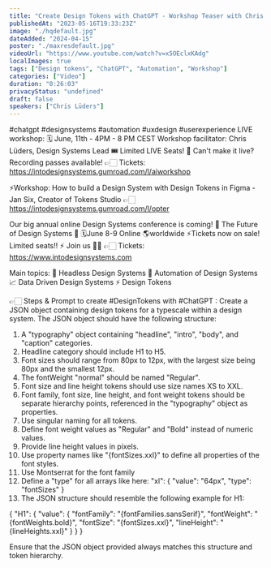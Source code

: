 ```yaml
---
title: "Create Design Tokens with ChatGPT - Workshop Teaser with Chris Lüders"
publishedAt: "2023-05-16T19:33:23Z"
image: "./hqdefault.jpg"
dateAdded: "2024-04-15"
poster: "./maxresdefault.jpg"
videoUrl: "https://www.youtube.com/watch?v=x5OEclxKAdg"
localImages: true
tags: ["Design tokens", "ChatGPT", "Automation", "Workshop"]
categories: ["Video"]
duration: "0:26:03"
privacyStatus: "undefined"
draft: false
speakers: ["Chris Lüders"]
---
```

#chatgpt #designsystems #automation #uxdesign #userexperience 
LIVE workshop: 🗓️ June, 11th - 4PM - 8 PM CEST
Workshop facilitator: Chris Lüders, Design Systems Lead
🎟️ Limited LIVE Seats!
📼 Can't make it live? Recording passes available!
👉🏻 Tickets: https://intodesignsystems.gumroad.com/l/aiworkshop

⚡️Workshop: How to build a Design System with Design Tokens in Figma - Jan Six, Creator of Tokens Studio
👉🏻 https://intodesignsystems.gumroad.com/l/opter

Our big annual online Design Systems conference is coming! 🚀
The Future of Design Systems 🚀
🗓️June 8-9 Online 🌎worldwide
⚡️Tickets now on sale! Limited seats!! ⚡️
Join us 🙌🏻
👉🏻 Tickets: https://www.intodesignsystems.com

Main topics:
🎨 Headless Design Systems
🤖 Automation of Design Systems
📈 Data Driven Design Systems
⚡️ Design Tokens

👉🏻 Steps & Prompt to create #DesignTokens with #ChatGPT :
Create a JSON object containing design tokens for a typescale within a design system. The JSON object should have the following structure:

1. A "typography" object containing "headline", "intro", "body", and "caption" categories.
2. Headline category should include H1 to H5.
3. Font sizes should range from 80px to 12px, with the largest size being 80px and the smallest 12px.
4. The fontWeight "normal" should be named "Regular".
5. Font size and line height tokens should use size names XS to XXL.
6. Font family, font size, line height, and font weight tokens should be separate hierarchy points, referenced in the "typography" object as properties.
7. Use singular naming for all tokens.
8. Define font weight values as "Regular" and "Bold" instead of numeric values.
9. Provide line height values in pixels.
10. Use property names like "{fontSizes.xxl}" to define all properties of the font styles.
11. Use Montserrat for the font family
12. Define a "type" for all arrays like here:
"xl": {
      "value": "64px",
      "type": "fontSizes"
    }
13. The JSON structure should resemble the following example for H1:

{
"H1": {
        "value": {
          "fontFamily": "{fontFamilies.sansSerif}",
          "fontWeight": "{fontWeights.bold}",
          "fontSize": "{fontSizes.xxl}",
          "lineHeight": "{lineHeights.xxl}"
        }
}
}

Ensure that the JSON object provided always matches this structure and token hierarchy.

